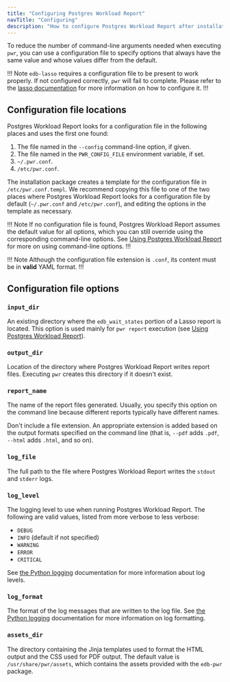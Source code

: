 ```yaml
---
title: "Configuring Postgres Workload Report"
navTitle: "Configuring"
description: "How to configure Postgres Workload Report after installation"
---
```


To reduce the number of command-line arguments needed when executing `pwr`, you can use a configuration file to specify options that always have the same value and whose values differ from the default.

!!! Note
`edb-lasso` requires a configuration file to be present to work properly. If not configured correctly, `pwr` will fail to complete. Please refer to the [lasso documentation](https://www.enterprisedb.com/docs/lasso/latest/configuration/) for more information on how to configure it.
!!!

## Configuration file locations

Postgres Workload Report looks for a configuration file in the following places and uses the first one found:

1. The file named in the `--config` command-line option, if given.
2. The file named in the `PWR_CONFIG_FILE` environment variable, if set.
3. `~/.pwr.conf`.
4. `/etc/pwr.conf`.

The installation package creates a template for the configuration file in `/etc/pwr.conf.templ`. We recommend copying this file to one of the
two places where Postgres Workload Report looks for a configuration file by default (`~/.pwr.conf` and `/etc/pwr.conf`), and editing the options in the template as necessary.

!!! Note
If no configuration file is found, Postgres Workload Report assumes the default value for all options, which you can still override using the corresponding command-line options. See [Using Postgres Workload Report](using/) for more on using command-line options.
!!!

!!! Note
Although the configuration file extension is `.conf`, its content must be in **valid** YAML format.
!!!

## Configuration file options

### `input_dir`

An existing directory where the `edb_wait_states` portion of a Lasso report is located. This option is used mainly for `pwr report` execution (see [Using Postgres Workload Report](using)).

### `output_dir`

Location of the directory where Postgres Workload Report writes report files. Executing `pwr` creates this directory if it doesn't exist.

### `report_name`

The name of the report files generated. Usually, you specify this option on the command line because different reports typically have different names.

Don't include a file extension. An appropriate extension is added based on the output formats specified on the command line (that is, `--pdf` adds `.pdf`, `--html` adds `.html`, and so on).

### `log_file`

The full path to the file where Postgres Workload Report writes the `stdout` and `stderr` logs.

### `log_level`

The logging level to use when running Postgres Workload Report. The following are valid values, listed from more verbose to less verbose: 

- `DEBUG`
- `INFO` (default if not specified)
- `WARNING`
- `ERROR`
- `CRITICAL`

See [the Python logging](https://docs.python.org/3/library/logging.html#logging-levels) documentation for more information about log levels.

### `log_format`

The format of the log messages that are written to the log file. See [the Python logging](https://docs.python.org/3/library/logging.html#logrecord-attributes) documentation for more information on log formatting.

### `assets_dir`

The directory containing the Jinja templates used to format the HTML output and the CSS used for PDF output. The default value is `/usr/share/pwr/assets`, which contains the assets provided with the `edb-pwr` package.
